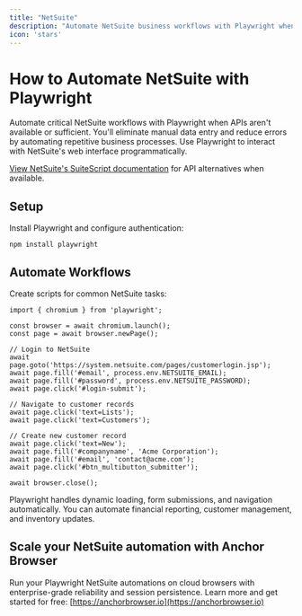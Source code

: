 ```yaml
---
title: "NetSuite"
description: "Automate NetSuite business workflows with Playwright when APIs aren't available."
icon: 'stars'
---
```


# How to Automate NetSuite with Playwright

Automate critical NetSuite workflows with Playwright when APIs aren't available or sufficient. You'll eliminate manual data entry and reduce errors by automating repetitive business processes. Use Playwright to interact with NetSuite's web interface programmatically.

[View NetSuite's SuiteScript documentation](https://docs.oracle.com/en/cloud/saas/netsuite/ns-online-help/chapter_4387172211.html) for API alternatives when available.


## Setup

Install Playwright and configure authentication:

```
npm install playwright
```


## Automate Workflows

Create scripts for common NetSuite tasks:

```
import { chromium } from 'playwright';

const browser = await chromium.launch();
const page = await browser.newPage();

// Login to NetSuite
await page.goto('https://system.netsuite.com/pages/customerlogin.jsp');
await page.fill('#email', process.env.NETSUITE_EMAIL);
await page.fill('#password', process.env.NETSUITE_PASSWORD);
await page.click('#login-submit');

// Navigate to customer records
await page.click('text=Lists');
await page.click('text=Customers');

// Create new customer record
await page.click('text=New');
await page.fill('#companyname', 'Acme Corporation');
await page.fill('#email', 'contact@acme.com');
await page.click('#btn_multibutton_submitter');

await browser.close();
```

Playwright handles dynamic loading, form submissions, and navigation automatically. You can automate financial reporting, customer management, and inventory updates.

## Scale your NetSuite automation with Anchor Browser

Run your Playwright NetSuite automations on cloud browsers with enterprise-grade reliability and session persistence. Learn more and get started for free: [https://anchorbrowser.io](https://anchorbrowser.io)
